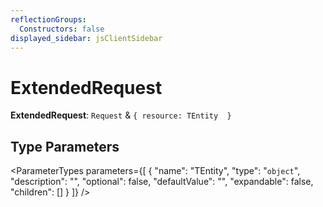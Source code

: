 ```yaml
---
reflectionGroups:
  Constructors: false
displayed_sidebar: jsClientSidebar
---
```



# ExtendedRequest

 **ExtendedRequest**: `Request` & ``{ resource: TEntity  }``

## Type Parameters

<ParameterTypes parameters={[
  {
    "name": "TEntity",
    "type": "`object`",
    "description": "",
    "optional": false,
    "defaultValue": "",
    "expandable": false,
    "children": []
  }
]} />
